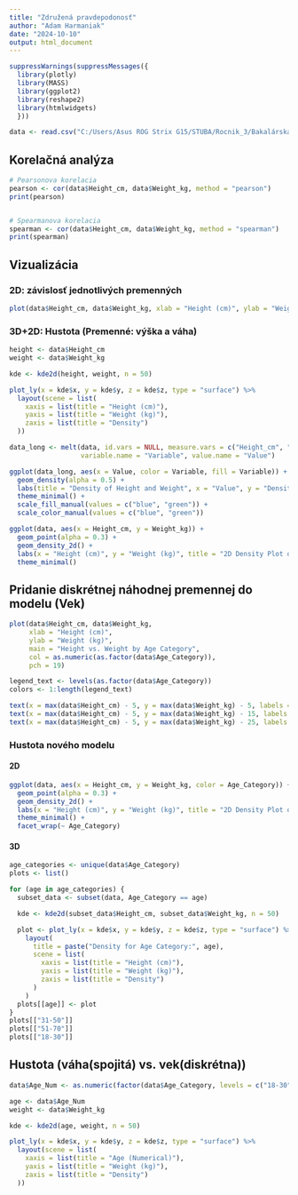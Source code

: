 ---
title: "Združená pravdepodonosť"
author: "Adam Harmaniak"
date: "2024-10-10"
output: html_document
---

```{r, warning=FALSE}
suppressWarnings(suppressMessages({
  library(plotly)
  library(MASS)
  library(ggplot2)
  library(reshape2)
  library(htmlwidgets)
  }))

data <- read.csv("C:/Users/Asus ROG Strix G15/STUBA/Rocnik_3/Bakalárska_práca/data/Joint_Distribution_Data.csv", header = TRUE, sep = ",")
```

## Korelačná analýza
```{r, warning=FALSE}
# Pearsonova korelacia
pearson <- cor(data$Height_cm, data$Weight_kg, method = "pearson")
print(pearson)


# Spearmanova korelacia
spearman <- cor(data$Height_cm, data$Weight_kg, method = "spearman")
print(spearman)

```

## Vizualizácia
### 2D: závislosť jednotlivých premenných
```{r, warning=FALSE}
plot(data$Height_cm, data$Weight_kg, xlab = "Height (cm)", ylab = "Weight (kg)", main = "Height vs. Weight")

```

### 3D+2D: Hustota (Premenné: výška a váha)
```{r, warning=FALSE}
height <- data$Height_cm
weight <- data$Weight_kg

kde <- kde2d(height, weight, n = 50)

plot_ly(x = kde$x, y = kde$y, z = kde$z, type = "surface") %>%
  layout(scene = list(
    xaxis = list(title = "Height (cm)"),
    yaxis = list(title = "Weight (kg)"),
    zaxis = list(title = "Density")
  ))

data_long <- melt(data, id.vars = NULL, measure.vars = c("Height_cm", "Weight_kg"),
                  variable.name = "Variable", value.name = "Value")

ggplot(data_long, aes(x = Value, color = Variable, fill = Variable)) +
  geom_density(alpha = 0.5) +
  labs(title = "Density of Height and Weight", x = "Value", y = "Density") +
  theme_minimal() +
  scale_fill_manual(values = c("blue", "green")) +
  scale_color_manual(values = c("blue", "green"))

ggplot(data, aes(x = Height_cm, y = Weight_kg)) +
  geom_point(alpha = 0.3) +
  geom_density_2d() +
  labs(x = "Height (cm)", y = "Weight (kg)", title = "2D Density Plot of Height and Weight") +
  theme_minimal()

```

## Pridanie diskrétnej náhodnej premennej do modelu (Vek)
```{r,warning=FALSE}
plot(data$Height_cm, data$Weight_kg, 
     xlab = "Height (cm)", 
     ylab = "Weight (kg)", 
     main = "Height vs. Weight by Age Category",
     col = as.numeric(as.factor(data$Age_Category)),
     pch = 19)

legend_text <- levels(as.factor(data$Age_Category))
colors <- 1:length(legend_text)

text(x = max(data$Height_cm) - 5, y = max(data$Weight_kg) - 5, labels = legend_text[1], col = colors[1], pos = 4)
text(x = max(data$Height_cm) - 5, y = max(data$Weight_kg) - 15, labels = legend_text[2], col = colors[2], pos = 4)
text(x = max(data$Height_cm) - 5, y = max(data$Weight_kg) - 25, labels = legend_text[3], col = colors[3], pos = 4)

```

### Hustota nového modelu
#### 2D
```{r,warning=FALSE}
ggplot(data, aes(x = Height_cm, y = Weight_kg, color = Age_Category)) +
  geom_point(alpha = 0.3) +
  geom_density_2d() +
  labs(x = "Height (cm)", y = "Weight (kg)", title = "2D Density Plot of Height and Weight by Age Category") +
  theme_minimal() +
  facet_wrap(~ Age_Category)
```

#### 3D
```{r,warning=FALSE}
age_categories <- unique(data$Age_Category)
plots <- list()

for (age in age_categories) {
  subset_data <- subset(data, Age_Category == age)

  kde <- kde2d(subset_data$Height_cm, subset_data$Weight_kg, n = 50)

  plot <- plot_ly(x = kde$x, y = kde$y, z = kde$z, type = "surface") %>%
    layout(
      title = paste("Density for Age Category:", age),
      scene = list(
        xaxis = list(title = "Height (cm)"),
        yaxis = list(title = "Weight (kg)"),
        zaxis = list(title = "Density")
      )
    )
  plots[[age]] <- plot
}
plots[["31-50"]]
plots[["51-70"]]
plots[["18-30"]]

```

## Hustota (váha(spojitá) vs. vek(diskrétna))
```{r,warning=FALSE}
data$Age_Num <- as.numeric(factor(data$Age_Category, levels = c("18-30", "31-50", "51-70"), labels = c(24, 40, 60)))

age <- data$Age_Num
weight <- data$Weight_kg

kde <- kde2d(age, weight, n = 50)

plot_ly(x = kde$x, y = kde$y, z = kde$z, type = "surface") %>%
  layout(scene = list(
    xaxis = list(title = "Age (Numerical)"),
    yaxis = list(title = "Weight (kg)"),
    zaxis = list(title = "Density")
  ))
```

